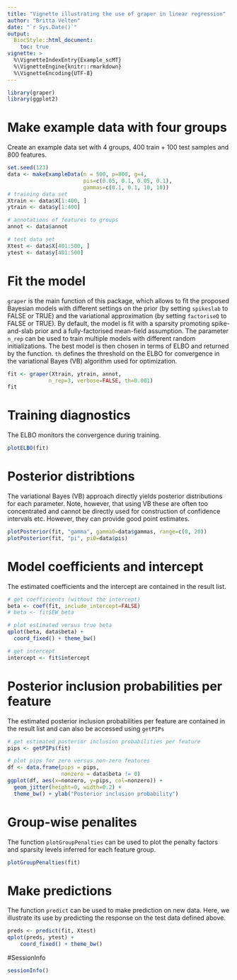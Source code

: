 ```yaml
---
title: "Vignette illustrating the use of graper in linear regression"
author: "Britta Velten"
date: "`r Sys.Date()`"
output:
  BiocStyle::html_document:
    toc: true
vignette: >
  %\VignetteIndexEntry{Example_scMT}
  %\VignetteEngine{knitr::rmarkdown}
  %\VignetteEncoding{UTF-8}
---
```


```r
library(graper)
library(ggplot2)
```

# Make example data with four groups
Create an example data set with 4 groups, 400 train + 100 test samples and 800 features.
```r
set.seed(123)
data <- makeExampleData(n = 500, p=800, g=4,
                        pis=c(0.05, 0.1, 0.05, 0.1),
                        gammas=c(0.1, 0.1, 10, 10))
# training data set
Xtrain <- data$X[1:400, ]
ytrain <- data$y[1:400]

# annotations of features to groups
annot <- data$annot

# test data set
Xtest <- data$X[401:500, ]
ytest <- data$y[401:500]
```

# Fit the model
`graper` is the main function of this package, which allows to fit the proposed Bayesian models with different settings on the prior (by setting `spikeslab` to FALSE or TRUE) and the variational approximation (by setting `factoriseQ` to FALSE or TRUE). By default, the model is fit with a sparsity promoting spike-and-slab prior and a fully-factorised mean-field assumption. The parameter `n_rep` can be used to train multiple models with different random initializations. The best model is then chosen in terms of ELBO and returned by the function. `th` defines the threshold on the ELBO for convergence in the variational Bayes (VB) algorithm used for optimization.
```r
fit <- graper(Xtrain, ytrain, annot,
             n_rep=3, verbose=FALSE, th=0.001)
fit
```

# Training diagnostics
The ELBO monitors the convergence during training.
```r
plotELBO(fit)
```

# Posterior distribtions
The variational Bayes (VB) approach directly yields posterior distributions for each parameter. Note, however, that using VB these are often too concentrated and cannot be directly used for construction of confidence intervals etc. However, they can provide good point estimates.
```r
plotPosterior(fit, "gamma", gamma0=data$gammas, range=c(0, 20))
plotPosterior(fit, "pi", pi0=data$pis)
```

# Model coefficients and intercept
The estimated coefficients and the intercept are contained in the result list.
```r
# get coefficients (without the intercept)
beta <- coef(fit, include_intercept=FALSE)
# beta <- fit$EW_beta

# plot estimated versus true beta
qplot(beta, data$beta) +
  coord_fixed() + theme_bw()
```

```r
# get intercept
intercept <- fit$intercept
```

# Posterior inclusion probabilities per feature
The estimated posterior inclusion probabilities per feature are contained in the result list and can also be accessed using `getPIPs`

```r
# get estimated posterior inclusion probabilities per feature
pips <- getPIPs(fit)

# plot pips for zero versus non-zero features
df <- data.frame(pips = pips,
                 nonzero = data$beta != 0)
ggplot(df, aes(x=nonzero, y=pips, col=nonzero)) +
  geom_jitter(height=0, width=0.2) +
  theme_bw() + ylab("Posterior inclusion probability")
```

# Group-wise penalites
The function `plotGroupPenalties` can be used to plot the penalty factors and sparsity levels inferred for each feature group.
```r
plotGroupPenalties(fit)
```

# Make predictions
The function `predict` can be used to make prediction on new data.
Here, we illustrate its use by predicting the response on the test data defined above.
```r
preds <- predict(fit, Xtest)
qplot(preds, ytest) +
    coord_fixed() + theme_bw()
```

#SessionInfo
```r
sessionInfo()
```

